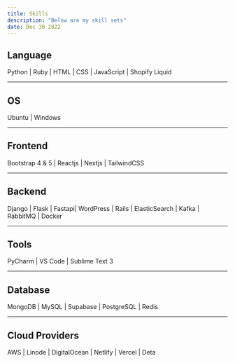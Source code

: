 ```yaml
---
title: Skills
description: "Below are my skill sets"
date: Dec 30 2022
---
```



## Language

Python | Ruby | HTML | CSS | JavaScript | Shopify Liquid

***
## OS

Ubuntu | Windows

***
## Frontend

Bootstrap 4 & 5 | Reactjs | Nextjs | TailwindCSS

***
## Backend

Django | Flask | Fastapi| WordPress | Rails | ElasticSearch | Kafka | RabbitMQ | Docker

***
## Tools

PyCharm | VS Code | Sublime Text 3

***
## Database

MongoDB | MySQL | Supabase | PostgreSQL | Redis

***
## Cloud Providers

AWS | Linode | DigitalOcean | Netlify | Vercel | Deta
